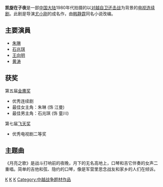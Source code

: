 '''凯旋在子夜'''是一部[[中国大陆|中国大陆]]1980年代拍摄的以[[对越自卫还击战|对越自卫还击战]]为背景的[[电视连续剧|电视连续剧]]。此剧是导演[[尤小刚|尤小刚]]的成名作，由[[韩静霆|韩静霆]]同名小说改编。

==主要演員==
*[[朱琳_(演员)|朱琳]]
*[[石兆琪|石兆琪]]
*[[王向明|王向明]]
*[[黄涛|黄涛]]

==获奖==
第五届[[金鹰奖|金鹰奖]]
* 优秀连续剧
* 最佳女主角：朱琳 (饰 江曼)
* 最佳男主角：石兆琪 (饰 童川)

第七届[[飞天奖|飞天奖]]
* 优秀电视剧二等奖

==主题曲==
《月亮之歌》是战斗打响前的夜晚，月下的无名高地上，口琴和吉它伴奏的女声二重唱。简单的吉他和弦、隐约的口琴，像是军营里思念战友和家乡的人们在倾诉。

[[Category:1986年中國電視劇集|K]]
[[Category:中華人民共和國背景電視劇|K]]
[[Category:中华人民共和国小说改编电视剧|K]]
[[Category:中越战争题材作品|Category:中越战争题材作品]]